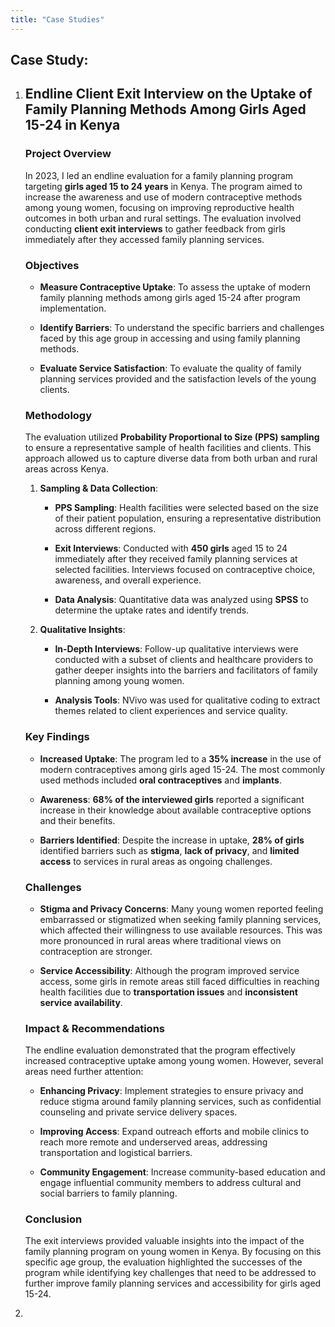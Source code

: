 ```yaml
---
title: "Case Studies"
---
```


## Case Study: 

1.  <div>

    ## Endline Client Exit Interview on the Uptake of Family Planning Methods Among Girls Aged 15-24 in Kenya

    </div>

    ### **Project Overview**

    In 2023, I led an endline evaluation for a family planning program targeting **girls aged 15 to 24 years** in Kenya. The program aimed to increase the awareness and use of modern contraceptive methods among young women, focusing on improving reproductive health outcomes in both urban and rural settings. The evaluation involved conducting **client exit interviews** to gather feedback from girls immediately after they accessed family planning services.

    ### **Objectives**

    -   **Measure Contraceptive Uptake**: To assess the uptake of modern family planning methods among girls aged 15-24 after program implementation.

    -   **Identify Barriers**: To understand the specific barriers and challenges faced by this age group in accessing and using family planning methods.

    -   **Evaluate Service Satisfaction**: To evaluate the quality of family planning services provided and the satisfaction levels of the young clients.

    ### **Methodology**

    The evaluation utilized **Probability Proportional to Size (PPS) sampling** to ensure a representative sample of health facilities and clients. This approach allowed us to capture diverse data from both urban and rural areas across Kenya.

    1.  **Sampling & Data Collection**:

        -   **PPS Sampling**: Health facilities were selected based on the size of their patient population, ensuring a representative distribution across different regions.

        -   **Exit Interviews**: Conducted with **450 girls** aged 15 to 24 immediately after they received family planning services at selected facilities. Interviews focused on contraceptive choice, awareness, and overall experience.

        -   **Data Analysis**: Quantitative data was analyzed using **SPSS** to determine the uptake rates and identify trends.

    2.  **Qualitative Insights**:

        -   **In-Depth Interviews**: Follow-up qualitative interviews were conducted with a subset of clients and healthcare providers to gather deeper insights into the barriers and facilitators of family planning among young women.

        -   **Analysis Tools**: NVivo was used for qualitative coding to extract themes related to client experiences and service quality.

    ### **Key Findings**

    -   **Increased Uptake**: The program led to a **35% increase** in the use of modern contraceptives among girls aged 15-24. The most commonly used methods included **oral contraceptives** and **implants**.

    -   **Awareness**: **68% of the interviewed girls** reported a significant increase in their knowledge about available contraceptive options and their benefits.

    -   **Barriers Identified**: Despite the increase in uptake, **28% of girls** identified barriers such as **stigma**, **lack of privacy**, and **limited access** to services in rural areas as ongoing challenges.

    ### **Challenges**

    -   **Stigma and Privacy Concerns**: Many young women reported feeling embarrassed or stigmatized when seeking family planning services, which affected their willingness to use available resources. This was more pronounced in rural areas where traditional views on contraception are stronger.

    -   **Service Accessibility**: Although the program improved service access, some girls in remote areas still faced difficulties in reaching health facilities due to **transportation issues** and **inconsistent service availability**.

    ### **Impact & Recommendations**

    The endline evaluation demonstrated that the program effectively increased contraceptive uptake among young women. However, several areas need further attention:

    -   **Enhancing Privacy**: Implement strategies to ensure privacy and reduce stigma around family planning services, such as confidential counseling and private service delivery spaces.

    -   **Improving Access**: Expand outreach efforts and mobile clinics to reach more remote and underserved areas, addressing transportation and logistical barriers.

    -   **Community Engagement**: Increase community-based education and engage influential community members to address cultural and social barriers to family planning.

    ### **Conclusion**

    The exit interviews provided valuable insights into the impact of the family planning program on young women in Kenya. By focusing on this specific age group, the evaluation highlighted the successes of the program while identifying key challenges that need to be addressed to further improve family planning services and accessibility for girls aged 15-24.

2.  
